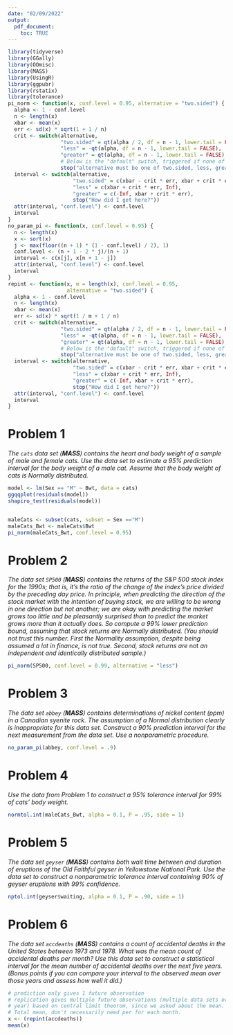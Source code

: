---
date: "02/09/2022"
output:
  pdf_document:
    toc: TRUE
---

```{r, include = FALSE}
library(tidyverse)
library(GGally)
library(OOmisc)
library(MASS)
library(UsingR)
library(ggpubr)
library(rstatix)
library(tolerance)
pi_norm <- function(x, conf.level = 0.95, alternative = "two.sided") {
  alpha <- 1 - conf.level
  n <- length(x)
  xbar <- mean(x)
  err <- sd(x) * sqrt(1 + 1 / n)
  crit <- switch(alternative,
                 "two.sided" = qt(alpha / 2, df = n - 1, lower.tail = FALSE),
                 "less" = -qt(alpha, df = n - 1, lower.tail = FALSE),
                 "greater" = qt(alpha, df = n - 1, lower.tail = FALSE),
                 # Below is the "default" switch, triggered if none of the above
                 stop("alternative must be one of two.sided, less, greater"))
  interval <- switch(alternative,
                     "two.sided" = c(xbar - crit * err, xbar + crit * err),
                     "less" = c(xbar + crit * err, Inf),
                     "greater" = c(-Inf, xbar + crit * err),
                     stop("How did I get here?"))
  attr(interval, "conf.level") <- conf.level
  interval
}
no_param_pi <- function(x, conf.level = 0.95) {
  n <- length(x)
  x <- sort(x)
  j <- max(floor((n + 1) * (1 - conf.level) / 2), 1)
  conf.level <- (n + 1 - 2 * j)/(n + 1)
  interval <- c(x[j], x[n + 1 - j])
  attr(interval, "conf.level") <- conf.level
  interval
}
repint <- function(x, m = length(x), conf.level = 0.95,
                   alternative = "two.sided") {
  alpha <- 1 - conf.level
  n <- length(x)
  xbar <- mean(x)
  err <- sd(x) * sqrt(1 / m + 1 / n)
  crit <- switch(alternative,
                 "two.sided" = qt(alpha / 2, df = n - 1, lower.tail = FALSE),
                 "less" = -qt(alpha, df = n - 1, lower.tail = FALSE),
                 "greater" = qt(alpha, df = n - 1, lower.tail = FALSE),
                 # Below is the "default" switch, triggered if none of the above
                 stop("alternative must be one of two.sided, less, greater"))
  interval <- switch(alternative,
                     "two.sided" = c(xbar - crit * err, xbar + crit * err),
                     "less" = c(xbar + crit * err, Inf),
                     "greater" = c(-Inf, xbar + crit * err),
                     stop("How did I get here?"))
  attr(interval, "conf.level") <- conf.level
  interval
}

```



# Problem 1

*The `cats` data set (**MASS**) contains the heart and body weight of a sample
of male and female cats. Use the data set to estimate a 95% prediction interval
for the body weight of a male cat. Assume that the body weight of cats is
Normally distributed.*

```{r, error = TRUE}
model <- lm(Sex == "M" ~ Bwt, data = cats)
ggqqplot(residuals(model))
shapiro_test(residuals(model))


maleCats <- subset(cats, subset = Sex =="M")
maleCats_Bwt <- maleCats$Bwt
pi_norm(maleCats_Bwt, conf.level = 0.95)

```

# Problem 2

*The data set `SP500` (**MASS**) contains the returns of the S&P 500 stock index
for the 1990s; that is, it's the ratio of the change of the index's price
divided by the preceding day price. In principle, when predicting the direction
of the stock market with the intention of buying stock, we are willing to be
wrong in one direction but not another; we are okay with predicting the market
grows too little and be pleasantly surprised than to predict the market grows
more than it actually does. So compute a 99% lower prediction bound, assuming
that stock returns are Normally distributed. (You should not trust this number.
First the Normality assumption, despite being assumed a lot in finance, is not
true. Second, stock returns are* not *an independent and identically distributed
sample.)*

```{r, error = TRUE}
pi_norm(SP500, conf.level = 0.99, alternative = "less")
```

# Problem 3

*The data set `abbey` (**MASS**) contains determinations of nickel content (ppm)
in a Canadian syenite rock. The assumption of a Normal distribution clearly is
inappropriate for this data set. Construct a 90% prediction interval for the
next measurement from the data set. Use a nonparametric procedure.*

```{r, error = TRUE}
no_param_pi(abbey, conf.level = .9)
```

# Problem 4

*Use the data from Problem 1 to construct a 95% tolerance interval for 99% of
cats' body weight.*

```{r, error = TRUE}
normtol.int(maleCats_Bwt, alpha = 0.1, P = .95, side = 1)
```

# Problem 5

*The data set `geyser` (**MASS**) contains both wait time between and duration
of eruptions of the Old Faithful geyser in Yellowstone National Park. Use the
data set to construct a nonparametric tolerance interval containing 90% of
geyser eruptions with 99% confidence.*

```{r, error = TRUE}
nptol.int(geyser$waiting, alpha = 0.1, P = .90, side = 1)
```

# Problem 6

*The data set `accdeaths` (**MASS**) contains a count of accidental deaths in
the United States between 1973 and 1978. What was the mean count of accidental
deaths per month? Use this data set to construct a statistical interval for the
mean number of accidental deaths over the next five years. (Bonus points if you
can compare your interval to the observed mean over those years and assess how
well it did.)*

```{r, error = TRUE}
# prediction only gives 1 future observation
# replication gives multiple future observations (multiple data sets over next
# year) based on central limit theorom, since we asked about the mean. 
# Total mean, don't necessarily need per for each month.
x <- (repint(accdeaths))
mean(x)
```

